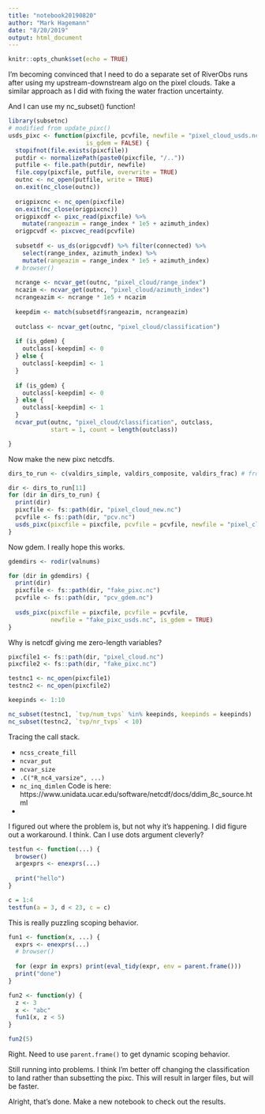 ```yaml
---
title: "notebook20190820"
author: "Mark Hagemann"
date: "8/20/2019"
output: html_document
---
```


```r
knitr::opts_chunk$set(echo = TRUE)
```

I'm becoming convinced that I need to do a separate set of RiverObs runs after using my upstream-downstream algo on the pixel clouds. Take a similar approach as I did with fixing the water fraction uncertainty. 

And I can use my nc_subset() function!

```r
library(subsetnc)
# modified from update_pixc()
usds_pixc <- function(pixcfile, pcvfile, newfile = "pixel_cloud_usds.nc",
                      is_gdem = FALSE) {
  stopifnot(file.exists(pixcfile))
  putdir <- normalizePath(paste0(pixcfile, "/.."))
  putfile <- file.path(putdir, newfile)
  file.copy(pixcfile, putfile, overwrite = TRUE)
  outnc <- nc_open(putfile, write = TRUE)
  on.exit(nc_close(outnc))
  
  origpixcnc <- nc_open(pixcfile)
  on.exit(nc_close(origpixcnc))
  origpixcdf <- pixc_read(pixcfile) %>% 
    mutate(rangeazim = range_index * 1e5 + azimuth_index)
  origpcvdf <- pixcvec_read(pcvfile)
  
  subsetdf <- us_ds(origpcvdf) %>% filter(connected) %>% 
    select(range_index, azimuth_index) %>% 
    mutate(rangeazim = range_index * 1e5 + azimuth_index)
  # browser()
  
  ncrange <- ncvar_get(outnc, "pixel_cloud/range_index")
  ncazim <- ncvar_get(outnc, "pixel_cloud/azimuth_index")
  ncrangeazim <- ncrange * 1e5 + ncazim
  
  keepdim <- match(subsetdf$rangeazim, ncrangeazim)
  
  outclass <- ncvar_get(outnc, "pixel_cloud/classification")
  
  if (is_gdem) {
    outclass[-keepdim] <- 0
  } else {
    outclass[-keepdim] <- 1
  }
  
  if (is_gdem) {
    outclass[-keepdim] <- 0
  } else {
    outclass[-keepdim] <- 1
  }
  ncvar_put(outnc, "pixel_cloud/classification", outclass, 
            start = 1, count = length(outclass))      

}


```


Now make the new pixc netcdfs. 

```r
dirs_to_run <- c(valdirs_simple, valdirs_composite, valdirs_frac) # from validation objects

dir <- dirs_to_run[11]
for (dir in dirs_to_run) {
  print(dir)
  pixcfile <- fs::path(dir, "pixel_cloud_new.nc")
  pcvfile <- fs::path(dir, "pcv.nc")
  usds_pixc(pixcfile = pixcfile, pcvfile = pcvfile, newfile = "pixel_cloud_new_usds.nc")
}
```

Now gdem. I really hope this works. 

```r
gdemdirs <- rodir(valnums)

for (dir in gdemdirs) {
  print(dir)
  pixcfile <- fs::path(dir, "fake_pixc.nc")
  pcvfile <- fs::path(dir, "pcv_gdem.nc")
  
  usds_pixc(pixcfile = pixcfile, pcvfile = pcvfile, 
            newfile = "fake_pixc_usds.nc", is_gdem = TRUE)
}


```


Why is netcdf giving me zero-length variables?

```r
pixcfile1 <- fs::path(dir, "pixel_cloud.nc")
pixcfile2 <- fs::path(dir, "fake_pixc.nc")

testnc1 <- nc_open(pixcfile1)
testnc2 <- nc_open(pixcfile2)

keepinds <- 1:10

nc_subset(testnc1, `tvp/num_tvps` %in% keepinds, keepinds = keepinds)
nc_subset(testnc2, `tvp/nr_tvps` < 10)
```

Tracing the call stack. 

- `ncss_create_fill`
- `ncvar_put`
- `ncvar_size`
- `.C("R_nc4_varsize", ...)`
- `nc_inq_dimlen` Code is here: https://www.unidata.ucar.edu/software/netcdf/docs/ddim_8c_source.html
- 


I figured out where the problem is, but not why it's happening. I did figure out a workaround. I think. Can I use dots argument cleverly?

```r
testfun <- function(...) {
  browser()
  argexprs <- enexprs(...)
  
  print("hello")
}

c = 1:4
testfun(a = 3, d < 23, c = c)
```


This is really puzzling scoping behavior. 

```r
fun1 <- function(x, ...) {
  exprs <- enexprs(...)
  # browser()
  
  for (expr in exprs) print(eval_tidy(expr, env = parent.frame()))
  print("done")
}

fun2 <- function(y) {
  z <- 3
  x <- "abc"
  fun1(x, z < 5)
}

fun2(5)
```

Right. Need to use `parent.frame()` to get dynamic scoping behavior. 

Still running into problems. I think I'm better off changing the classification to land rather than subsetting the pixc. This will result in larger files, but will be faster. 

Alright, that's done. Make a new notebook to check out the results.
